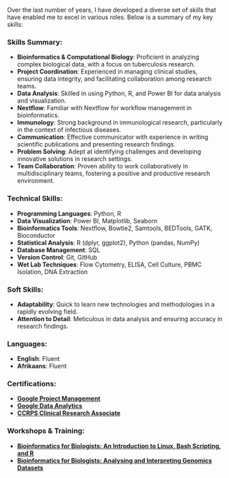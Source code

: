 Over the last number of years, I have developed a diverse set of skills that have enabled me to excel in various roles. Below is a summary of my key skills:

### Skills Summary:
- **Bioinformatics & Computational Biology**: Proficient in analyzing complex biological data, with a focus on tuberculosis research.
- **Project Coordination**: Experienced in managing clinical studies, ensuring data integrity, and facilitating collaboration among research teams.
- **Data Analysis**: Skilled in using Python, R, and Power BI for data analysis and visualization.
- **Nextflow**: Familiar with Nextflow for workflow management in bioinformatics.
- **Immunology**: Strong background in immunological research, particularly in the context of infectious diseases.
- **Communication**: Effective communicator with experience in writing scientific publications and presenting research findings.
- **Problem Solving**: Adept at identifying challenges and developing innovative solutions in research settings.
- **Team Collaboration**: Proven ability to work collaboratively in multidisciplinary teams, fostering a positive and productive research environment.

### Technical Skills:
- **Programming Languages**: Python, R
- **Data Visualization**: Power BI, Matplotlib, Seaborn
- **Bioinformatics Tools**: Nextflow, Bowtie2, Samtools, BEDTools, GATK, Bioconductor
- **Statistical Analysis**: R (dplyr, ggplot2), Python (pandas, NumPy)
- **Database Management**: SQL
- **Version Control**: Git, GitHub
- **Wet Lab Techniques**: Flow Cytometry, ELISA, Cell Culture, PBMC Isolation, DNA Extraction

### Soft Skills:
- **Adaptability**: Quick to learn new technologies and methodologies in a rapidly evolving field.
- **Attention to Detail**: Meticulous in data analysis and ensuring accuracy in research findings.

### Languages:
- **English**: Fluent
- **Afrikaans**: Fluent

### Certifications:
- [**Google Project Management**](https://coursera.org/share/f3d97c733faa1ddd1666fe4fec448dc7)
- [**Google Data Analytics**](https://coursera.org/share/3b0c1d8f2e4a5b6d7c9f8e2c3a4b5c6d)
- [**CCRPS Clinical Research Associate**](https://credsverse.com/credentials/d1fbc116-fd53-439d-ad94-6c0e94bbf737)

### Workshops & Training:
- [**Bioinformatics for Biologists: An Introduction to Linux, Bash Scripting, and R**](https://www.futurelearn.com/certificates/ltlhw12)
- [**Bioinformatics for Biologists: Analysing and Interpreting Genomics Datasets**](https://www.futurelearn.com/certificates/g5s2rzf)